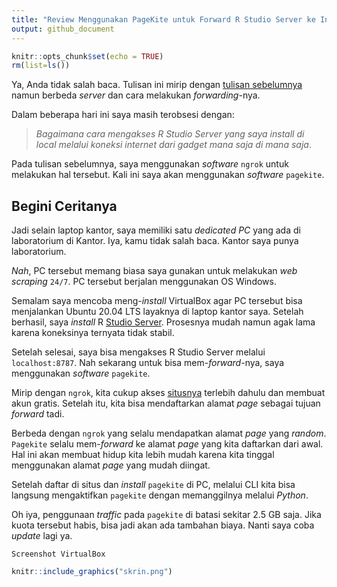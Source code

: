```yaml
---
title: "Review Menggunakan PageKite untuk Forward R Studio Server ke Internet"
output: github_document
---
```


```r
knitr::opts_chunk$set(echo = TRUE)
rm(list=ls())

```

Ya, Anda tidak salah baca. Tulisan ini mirip dengan [tulisan sebelumnya](https://ikanx101.com/blog/ngrok-io/) namun berbeda _server_ dan cara melakukan _forwarding_-nya.

Dalam beberapa hari ini saya masih terobsesi dengan:

> _Bagaimana cara mengakses R Studio Server yang saya install di local melalui koneksi internet dari gadget mana saja di mana saja_.

Pada tulisan sebelumnya, saya menggunakan _software_ `ngrok` untuk melakukan hal tersebut. Kali ini saya akan menggunakan _software_ `pagekite`. 

## Begini Ceritanya

Jadi selain laptop kantor, saya memiliki satu _dedicated PC_ yang ada di laboratorium di Kantor. Iya, kamu tidak salah baca. Kantor saya punya laboratorium.

_Nah_, PC tersebut memang biasa saya gunakan untuk melakukan _web scraping_ `24/7`. PC tersebut berjalan menggunakan OS Windows.

Semalam saya mencoba meng-_install_ VirtualBox agar PC tersebut bisa menjalankan Ubuntu 20.04 LTS layaknya di laptop kantor saya. Setelah berhasil, saya _install_ R [Studio Server](https://ikanx101.com/blog/rstudio-server/). Prosesnya mudah namun agak lama karena koneksinya ternyata tidak stabil.

Setelah selesai, saya bisa mengakses R Studio Server melalui `localhost:8787`. Nah sekarang untuk bisa mem-_forward_-nya, saya menggunakan _software_ `pagekite`.

Mirip dengan `ngrok`, kita cukup akses [situsnya](https://pagekite.net/) terlebih dahulu dan membuat akun gratis. Setelah itu, kita bisa mendaftarkan alamat _page_ sebagai tujuan _forward_ tadi.

Berbeda dengan `ngrok` yang selalu mendapatkan alamat _page_ yang _random_. `Pagekite` selalu mem-_forward_ ke alamat _page_ yang kita daftarkan dari awal. Hal ini akan membuat hidup kita lebih mudah karena kita tinggal menggunakan alamat _page_ yang mudah diingat.

Setelah daftar di situs dan _install_ `pagekite` di PC, melalui CLI kita bisa langsung mengaktifkan `pagekite` dengan memanggilnya melalui _Python_.

Oh iya, penggunaan _traffic_ pada `pagekite` di batasi sekitar 2.5 GB saja. Jika kuota tersebut habis, bisa jadi akan ada tambahan biaya. Nanti saya coba _update_ lagi ya.

```
Screenshot VirtualBox
```

```r
knitr::include_graphics("skrin.png")
```


